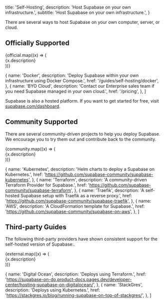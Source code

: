 
  title: 'Self-Hosting',
  description: 'Host Supabase on your own infrastructure.',
  subtitle: 'Host Supabase on your own infrastructure.',
}

There are several ways to host Supabase on your own computer, server, or cloud.

## Officially Supported

<div className="grid md:grid-cols-12 gap-4 not-prose">
  {official.map((x) => (
    <div className="md:col-span-6 xl:col-span-3" key={x.href}>
      <Link href={x.href} passHref>
        <a>
          <GlassPanel title={x.name}>{x.description}</GlassPanel>
        </a>
      </Link>
    </div>
  ))}
</div>

  {
    name: 'Docker',
    description: 'Deploy Supabase within your own infrastructure using Docker Compose.',
    href: '/guides/self-hosting/docker',
  },
  {
    name: 'BYO Cloud',
    description:
      'Contact our Enterprise sales team if you need Supabase managed in your own cloud.',
    href: '/pricing',
  },
]

Supabase is also a hosted platform. If you want to get started for free, visit [supabase.com/dashboard](https://supabase.com/dashboard).

## Community Supported

There are several community-driven projects to help you deploy Supabase. We encourage you to try them out and contribute back to the community.

<div className="grid md:grid-cols-12 gap-4 not-prose">
  {community.map((x) => (
    <div className="md:col-span-6 xl:col-span-3" key={x.href}>
      <Link href={x.href} passHref>
        <a>
          <GlassPanel title={x.name}>{x.description}</GlassPanel>
        </a>
      </Link>
    </div>
  ))}
</div>

  {
    name: 'Kubernetes',
    description: 'Helm charts to deploy a Supabase on Kubernetes.',
    href: 'https://github.com/supabase-community/supabase-kubernetes',
  },
  {
    name: 'Terraform',
    description: 'A community-driven Terraform Provider for Supabase.',
    href: 'https://github.com/supabase-community/supabase-terraform',
  },
  {
    name: 'Traefik',
    description: 'A self-hosted Supabase setup with Traefik as a reverse proxy.',
    href: 'https://github.com/supabase-community/supabase-traefik',
  },
  {
    name: 'AWS',
    description: 'A CloudFormation template for Supabase.',
    href: 'https://github.com/supabase-community/supabase-on-aws',
  },
]

## Third-party Guides

The following third-party providers have shown consistent support for the self-hosted version of Supabase:.

<div className="grid md:grid-cols-12 gap-4 not-prose">
  {external.map((x) => (
    <div className="md:col-span-6" key={x.href}>
      <Link href={x.href} passHref>
        <a>
          <GlassPanel title={x.name}>{x.description}</GlassPanel>
        </a>
      </Link>
    </div>
  ))}
</div>

  {
    name: 'Digital Ocean',
    description: 'Deploys using Terraform.',
    href: 'https://supabase-on-do.product-docs.pages.dev/developer-center/hosting-supabase-on-digitalocean/',
  },
  {
    name: 'StackGres',
    description: 'Deploys using Kubernetes.',
    href: 'https://stackgres.io/blog/running-supabase-on-top-of-stackgres/',
  },
]


